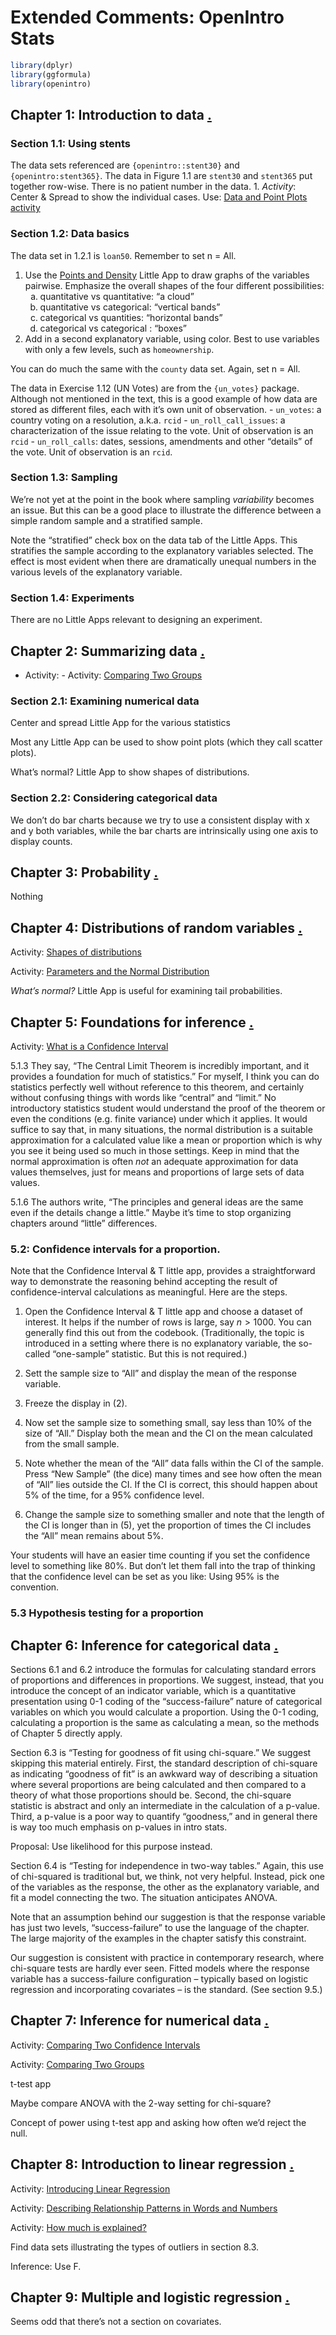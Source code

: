 # Extended Comments: OpenIntro Stats

```r
library(dplyr)
library(ggformula)
library(openintro)
```

## Chapter 1: Introduction to data [.](#Chap1)

### Section 1.1: Using stents

The data sets referenced are `{openintro::stent30}` and `{openintro:stent365}`. The data in Figure 1.1 are `stent30` and `stent365` put together row-wise. There is no patient number in the data. 
1. *Activity*: Center & Spread to show the individual cases.
    Use: [Data and Point Plots activity](http://www.statprep.org/LittleAppSite/posts/Activities/Point_plots/)


### Section 1.2: Data basics

The data set in 1.2.1 is `loan50`. Remember to set n = All.

1. Use the [Points and Density](https://maa-statprep.shinyapps.io/Little_App_Density/) Little App to draw graphs of the variables pairwise. Emphasize the overall shapes of the four different possibilities:
    a. quantitative vs quantitative: "a cloud"
    #. quantitative vs categorical: "vertical bands"
    #. categorical vs quantities: "horizontal bands"
    #. categorical vs categorical : "boxes"
2. Add in a second explanatory variable, using color. Best to use variables with only a few levels, such as `homeownership`.
    
You can do much the same with the `county` data set. Again, set n = All.

The data in Exercise 1.12 (UN Votes) are from the `{un_votes}` package. Although not mentioned in the text, this is a good example of how data are stored as different files, each with it's own unit of observation.
    - `un_votes`: a country voting on a resolution, a.k.a. `rcid`
    - `un_roll_call_issues`: a characterization of the issue relating to the vote. Unit of observation is an `rcid`
    - `un_roll_calls`: dates, sessions, amendments and other "details" of the vote. Unit of observation is an `rcid`.
    
### Section 1.3: Sampling

We're not yet at the point in the book where sampling *variability* becomes an issue. But this can be a good place to illustrate the difference between a simple random sample and a stratified sample. 

Note the "stratified" check box on the data tab of the Little Apps. This stratifies the sample according to the explanatory variables selected. The effect is most evident when there are dramatically unequal numbers in the various levels of the explanatory variable.


### Section 1.4: Experiments

There are no Little Apps relevant to designing an experiment. 

## Chapter 2: Summarizing data [.](#Chap2)

- Activity: - Activity: [Comparing Two Groups](http://www.statprep.org/LittleAppSite/posts/Activities/Comparing_two_groups/)

### Section 2.1: Examining numerical data

Center and spread Little App for the various statistics

Most any Little App can be used to show point plots (which they call scatter plots).

What's normal? Little App to show shapes of distributions.

### Section 2.2: Considering categorical data

We don't do bar charts because we try to use a consistent display with x and y both variables, while the bar charts are intrinsically using one axis to display counts. 

## Chapter 3: Probability [.](#Chap3)

Nothing

## Chapter 4: Distributions of random variables [.](#Chap4)

Activity: [Shapes of distributions](http://www.statprep.org/LittleAppSite/posts/Activities/Distribution_shapes/)

Activity: [Parameters and the Normal Distribution](http://www.statprep.org/LittleAppSite/posts/Activities/Normal_parameters/)


*What's normal?* Little App is useful for examining tail probabilities.

## Chapter 5: Foundations for inference  [.](#Chap5)

Activity: [What is a Confidence Interval](http://www.statprep.org/LittleAppSite/posts/Activities/What_is_a_confidence_interval/)

5.1.3 They say, "The Central Limit Theorem is incredibly important, and it provides a foundation for much of statistics." For myself, I think you can do statistics perfectly well without reference to this theorem, and certainly without confusing things with words like "central" and "limit." No introductory statistics student would understand the proof of the theorem or even the conditions (e.g. finite variance) under which it applies. It would suffice to say that, in many situations, the normal distribution is a suitable approximation for a calculated value like a mean or proportion which is why you see it being used so much in  those settings. Keep in mind that the normal approximation is often *not* an  adequate approximation for data values themselves, just for means and proportions of large sets of data values.

5.1.6 The authors write, "The principles and general ideas are the same even if the details change a little." Maybe it's time to stop organizing chapters around "little" differences.



### 5.2: Confidence intervals for a proportion. 

Note that the Confidence Interval & T little app, provides a straightforward way to demonstrate the reasoning behind accepting the result of confidence-interval calculations as meaningful. Here are the steps.

1. Open the Confidence Interval & T little app and choose a dataset  of interest. It helps if  the number of rows is large, say $n  > 1000$. You can generally find  this out from the codebook. (Traditionally, the topic is introduced in a setting  where there is no explanatory variable, the  so-called "one-sample" statistic. But this is not required.)

2. Sett the sample size to "All" and display the mean of the response variable. 

3. Freeze the display in (2). 

4. Now set  the sample size to  something  small, say less than 10% of  the  size of "All." Display both the  mean and the CI on  the mean calculated from the  small sample.

5. Note  whether  the  mean of the "All"  data falls within the  CI  of the sample. Press "New  Sample" (the dice) many times and see how often the mean  of "All" lies outside the CI. If the CI is correct, this should  happen about  5% of the time,  for a 95% confidence  level.

6. Change the sample size to something smaller and note that the length of the CI is longer than in (5), yet the proportion of times the CI includes the "All" mean remains about 5%.

Your students will have an easier time counting  if you set the confidence  level  to something like 80%. But don't let them fall into the trap of thinking  that the confidence level can be set as you like: Using 95% is the convention.

### 5.3  Hypothesis testing for a proportion


## Chapter 6: Inference for categorical data [.](#Chap6)

Sections 6.1 and 6.2 introduce the formulas for calculating standard errors of proportions and differences in proportions. We suggest, instead, that you introduce the concept of an indicator variable, which is a quantitative presentation using 0-1 coding of the "success-failure" nature of categorical variables on which you would calculate a proportion. Using the 0-1 coding, calculating a  proportion is the same as calculating a mean, so the methods of Chapter 5 directly apply.

Section 6.3 is "Testing for goodness of fit using chi-square." We suggest skipping this material entirely. First, the standard description of chi-square as indicating "goodness of fit" is an awkward way of describing a situation where several proportions are being calculated and then compared to a theory of what those proportions should be. Second, the chi-square statistic is abstract and only an intermediate in the calculation of a p-value. Third, a p-value is a poor way to quantify "goodness," and in general there is way too much emphasis on p-values in intro stats.

Proposal: Use likelihood for this purpose instead. 

Section 6.4 is "Testing for independence in two-way tables." Again, this use of chi-squared is traditional but, we think, not very helpful. Instead, pick one of the variables as the response, the other as the explanatory variable, and fit a model connecting  the two. The situation anticipates ANOVA.

Note that an assumption behind our suggestion is that the response variable has just two levels, "success-failure" to use the language of the chapter. The large majority of the examples in the chapter satisfy this constraint. 

Our suggestion is consistent with practice in contemporary research, where chi-square tests are hardly ever seen. Fitted models where the response variable has a success-failure configuration -- typically based on logistic regression and incorporating covariates -- is the standard. (See section 9.5.)

## Chapter 7: Inference for numerical data [.](#Chap7)

Activity: [Comparing Two Confidence Intervals](http://www.statprep.org/LittleAppSite/posts/Activities/Comparing_confidence_intervals/)

Activity: [Comparing Two Groups](http://www.statprep.org/LittleAppSite/posts/Activities/Comparing_two_groups/)


t-test app

Maybe compare ANOVA with the 2-way setting for chi-square?

Concept of power using t-test app and asking how often we'd reject the null.

## Chapter 8: Introduction to linear regression [.](#Chap8)

Activity: [Introducing Linear Regression](http://www.statprep.org/LittleAppSite/posts/Activities/Introducing_linear_regression/)

Activity: [Describing Relationship Patterns in Words and Numbers](http://www.statprep.org/LittleAppSite/posts/Activities/Relationship_patterns/)

Activity: [How much is explained?](http://www.statprep.org/LittleAppSite/posts/Activities/How_much_is_explained/)

Find data sets illustrating the types of outliers in section 8.3.

Inference: Use F.

## Chapter 9: Multiple and logistic regression [.](#Chap9)

Seems odd that there's not a section on covariates.


